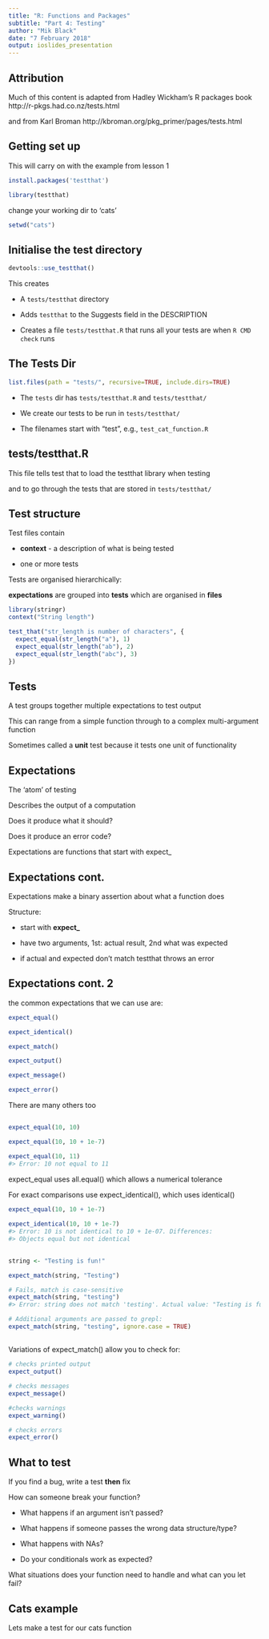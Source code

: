 ```yaml
---
title: "R: Functions and Packages"
subtitle: "Part 4: Testing"
author: "Mik Black"
date: "7 February 2018"
output: ioslides_presentation
---
```


## Attribution

Much of this content is adapted from Hadley Wickham's R packages book
http://r-pkgs.had.co.nz/tests.html

and from Karl Broman
http://kbroman.org/pkg_primer/pages/tests.html

## Getting set up

This will carry on with the example from lesson 1

```r
install.packages('testthat')

library(testthat)

```

change your working dir to 'cats'

```r
setwd("cats")
```

## Initialise the test directory

```r

devtools::use_testthat()

```

This creates

* A `tests/testthat` directory

* Adds `testthat` to the Suggests field in the DESCRIPTION

* Creates a file `tests/testthat.R` that runs all your tests are when `R CMD check` runs

## The Tests Dir

```r
list.files(path = "tests/", recursive=TRUE, include.dirs=TRUE)
```

* The `tests` dir has `tests/testthat.R` and `tests/testthat/`

* We create our tests to be run in `tests/testthat/`

* The filenames start with "test", e.g., `test_cat_function.R`

## tests/testthat.R

This file tells test that to load the testthat library when testing

and to go through the tests that are stored in `tests/testthat/`

## Test structure

Test files contain 

* __context__ - a description of what is being tested

* one or more tests

Tests are organised hierarchically: 

__expectations__ are grouped into __tests__ which are organised in __files__

```r
library(stringr)
context("String length")

test_that("str_length is number of characters", {
  expect_equal(str_length("a"), 1)
  expect_equal(str_length("ab"), 2)
  expect_equal(str_length("abc"), 3)
})
```

## Tests

A test groups together multiple expectations to test output

This can range from a simple function through to a complex multi-argument function

Sometimes called a __unit__ test because it tests one unit of functionality


## Expectations

The 'atom' of testing

Describes the output of a computation

Does it produce what it should?

Does it produce an error code?

Expectations are functions that start with expect_

## Expectations cont.

Expectations make a binary assertion about what a function does

Structure:

  * start with __expect\___

  * have two arguments, 1st: actual result, 2nd what was expected
  
  * if actual and expected don't match testthat throws an error

## Expectations cont. 2

the common expectations that we can use are:

```r
expect_equal()

expect_identical()

expect_match()

expect_output()

expect_message()

expect_error()
```

There are many others too

##


```r
expect_equal(10, 10)

expect_equal(10, 10 + 1e-7)

expect_equal(10, 11)
#> Error: 10 not equal to 11

```

expect_equal uses all.equal() which allows a numerical tolerance 

For exact comparisons use expect_identical(), which uses identical() 

```r
expect_equal(10, 10 + 1e-7)

expect_identical(10, 10 + 1e-7)
#> Error: 10 is not identical to 10 + 1e-07. Differences: 
#> Objects equal but not identical
```

##

```r
string <- "Testing is fun!"

expect_match(string, "Testing") 

# Fails, match is case-sensitive
expect_match(string, "testing")
#> Error: string does not match 'testing'. Actual value: "Testing is fun!"

# Additional arguments are passed to grepl:
expect_match(string, "testing", ignore.case = TRUE)
```

##

Variations of expect_match() allow you to check for:

```r
# checks printed output
expect_output()

# checks messages
expect_message()

#checks warnings
expect_warning()

# checks errors
expect_error()
```

## What to test

If you find a bug, write a test __then__ fix

How can someone break your function?
  
  * What happens if an argument isn't passed?
  
  * What happens if someone passes the wrong data structure/type?
  
  * What happens with NAs?
  
  * Do your conditionals work as expected?
  
What situations does your function need to handle and what can you let fail?

## Cats example

Lets make a test for our cats function